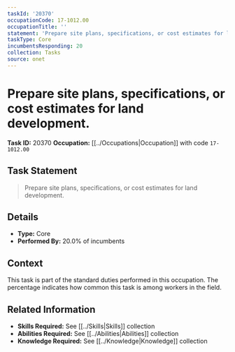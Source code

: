 ```yaml
---
taskId: '20370'
occupationCode: 17-1012.00
occupationTitle: ''
statement: 'Prepare site plans, specifications, or cost estimates for land development.'
taskType: Core
incumbentsResponding: 20
collection: Tasks
source: onet
---
```

# Prepare site plans, specifications, or cost estimates for land development.

**Task ID:** 20370
**Occupation:** [[../Occupations|Occupation]] with code `17-1012.00`

## Task Statement

> Prepare site plans, specifications, or cost estimates for land development.

## Details

- **Type:** Core
- **Performed By:** 20.0% of incumbents

## Context

This task is part of the standard duties performed in this occupation. The percentage indicates how common this task is among workers in the field.

## Related Information

- **Skills Required:** See [[../Skills|Skills]] collection
- **Abilities Required:** See [[../Abilities|Abilities]] collection
- **Knowledge Required:** See [[../Knowledge|Knowledge]] collection

